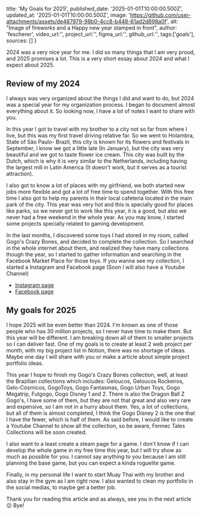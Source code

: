 title: 'My Goals for 2025',
published_date: '2025-01-01T10:00:00.500Z',
updated_at: '2025-01-01T10:00:00.500Z',
image: 'https://github.com/user-attachments/assets/de487979-98b0-4cc8-b448-61ad2d898a0f',
alt: "Image of fireworks and a Happy new year stamped in front",
author: 'fescherer',
video_url:'',
project_url:'',
figma_url:'',
github_url:'',
tags:['goals'],
sources: []
}

2024 was a very nice year for me. I did so many things that I am very proud, and 2025 promises a lot. This is a very short essay about 2024 and what I expect about 2025.

## Review of my 2024

I always was very organized about the things I did and want to do, but 2024 was a special year for my organization process. I began to document almost everything about it. So looking now, I have a lot of notes I want to share with you.

In this year I got to travel with my brother to a city not so far from where I live, but this was my first travel driving relative far. So we went to Holambra, State of São Paulo- Brazil, this city is known for its flowers and festivals in September, I know we got a little late (In January), but the city was very beautiful and we got to taste flower ice cream. This city was built by the Dutch, which is why it is very similar to the Netherlands, including having the largest mill in Latin America (It doesn't work, but it serves as a tourist attraction).

I also got to know a lot of places with my girlfriend, we both started new jobs more flexible and got a lot of free time to spend together. With this free time I also got to help my parents in their local cafeteria located in the main park of the city. This year was very hot and this is specially good for places like parks, so we never got to work like this year, it is a good, but also we never had a free weekend in the whole year. As you may know, I started some projects specially related to gaming development.

In the last months, I discovered some toys I had stored in my room, called Gogo's Crazy Bones, and decided to complete the collection. So I searched in the whole internet about them, and realized they have many collections though the year, so I started to gather information and searching in the Facebook Market Place for those toys. If you wanna see my collection, I started a Instagram and Facebook page (Soon I will also have a Youtube Channel)

- [Instagram page](https://www.instagram.com/crazy.bones.toys)
- [Facebook page](https://www.facebook.com/profile.php?id=61570855627603)

## My goals for 2025

I hope 2025 will be even better than 2024. I'm known as one of those people who has 30 million projects, so I never have time to make them. But this year will be different. I am breaking down all of them to smaller projects so I can deliver fast. One of my goals is to create at least 2 web project per month, with my big project list in Notion,
there was no shortage of ideas. Maybe one day I will share with you or make a article about simple project portfolio ideas.

This year I hope to finish my Gogo's Crazy Bones collection, well, at least the Brazilian collections which includes: Geloucos, Geloucos Rockeiros, Gelo-Cósmicos, GogoToys, Gogo Fantasmas, Gogo Urban Toys, Gogo Megatrip, Futgogo, Gogo Disney 1 and 2. There is also the Dragon Ball Z Gogo's, I have some of them, but they are not that great and also very rare and expensive, so I am not in a hurry about them. Yes, a lot of collections, but all of them is almost completed, I think the Gogo Disney 2 is the one that I have the fewer, which is half of them. As said before, I would like to create a Youtube Channel to show all the collection, so be aware, Fennec Tales Collections will be soon created.

I also want to a least create a steam page for a game. I don't know if I can develop the whole game in my free time this year, but I will try show as much as possible for you. I cannot say anything to you because I am still planning the base game, but you can expect a kinda roguelite game.

Finally, in my personal life I want to start Muay Thai with my brother and also stay in the gym as I am right now. I also wanted to clean my portfolio in the social medias, to maybe get a better job.

Thank you for reading this article and as always, see you in the next article 😉 Bye!












